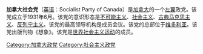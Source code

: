'''加拿大社会党'''（[[英语|英语]]：Socialist Party of Canada）是[[加拿大|加拿大]]的一个[[左翼|左翼]]政党。该党成立于1931年6月。该党的意识形态是[[不可能主义|不可能主义]]、[[社会主义|社会主义]]、[[古典马克思主义|古典马克思主义]]、[[反列宁主义|反列宁主义]]。该党的最高领导机构是成员会议。该党的总部位于[[维多利亚_(不列颠哥伦比亚)|维多利亚]]。该党出版刊物《想象》。该党是[[世界社会主义运动|世界社会主义运动]]的成员。

[[Category:加拿大政党|Category:加拿大政党]]
[[Category:社会主义政党|Category:社会主义政党]]